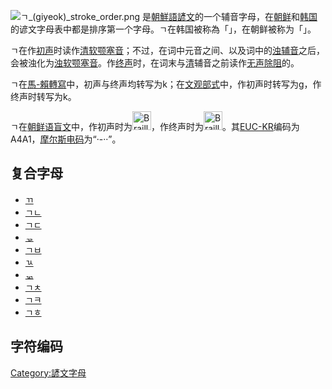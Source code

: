 [[File:ㄱ_(giyeok)_stroke_order.png|thumb]]
'''{{lang|ko|ㄱ}}'''是[[朝鮮語|朝鮮語]][[諺文|諺文]]的一个辅音字母，在[[朝鲜|朝鲜]]和[[韩国|韩国]]的谚文字母表中都是排序第一个字母。ㄱ在韩国被称為「'''{{lang|ko|기역}}'''」，在朝鲜被称为「'''{{lang|ko|기윽}}'''」。

ㄱ在作[[初声|初声]]时读作[[清软颚塞音|清软颚塞音]]{{IPA|/k/}}；不过，在词中元音之间、以及词中的[[浊音|浊]][[辅音|辅音]]之后，会被浊化为[[浊软颚塞音|浊软颚塞音]]{{IPA|/g/}}。作[[终声|终声]]时，在词末与[[清音|清]]辅音之前读作[[无声除阻|无声除阻]]的{{IPA|/k̚/}}。

ㄱ在[[馬科恩-賴肖爾轉寫系統|馬-賴轉寫]]中，初声与终声均转写为k；在[[文化观光部2000年式|文观部式]]中，作初声时转写为g，作终声时转写为k。

ㄱ在[[朝鲜语盲文|朝鲜语盲文]]中，作初声时为[[File:Braille_Accent.svg|30px]]，作终声时为[[File:Braille_A1.svg|30px]]。其[[EUC|EUC-KR]]编码为A4A1，[[摩尔斯电码|摩尔斯电码]]为“·-··”。

== 复合字母 ==
* [[ㄲ|ㄲ]]
* [[ㄱㄴ|ㄱㄴ]]
* [[ㄱㄷ|ㄱㄷ]]
* [[ᇃ|ᅟᅠᇃ]]
* [[ㄱㅂ|ㄱㅂ]]
* [[ㄳ|ㄳ]]
* [[ᇄ|ᅟᅠᇄ]]
* [[ㄱㅊ|ㄱㅊ]]
* [[ㄱㅋ|ㄱㅋ]]
* [[ㄱㅎ|ㄱㅎ]]

== 字符编码 ==
{{諺文輔音字母編碼|
| 닿소리=ㄱ | 닿소리 코드=U+3131 | 닿소리 HTML=&#12593;
| 첫소리=ᄀ | 첫소리 코드=U+1100 | 첫소리 HTML=&#4352;
| 끝소리=ᆨ | 끝소리 코드=U+11A8 | 끝소리 HTML=&#4520;
| 한양첫= | 한양첫 코드=U+F785 | 한양첫 HTML=&#63365;
| 한양끝= | 한양끝 코드=U+F86B | 한양끝 HTML=&#63595;
|   반각=ﾡ |   반각 코드=U+FFA1 |   반각 HTML=&#65441;
}}

{{writingsystem-stub}}
{{Hangul Jamo}}
{{諺文}}

[[Category:諺文字母|Category:諺文字母]]